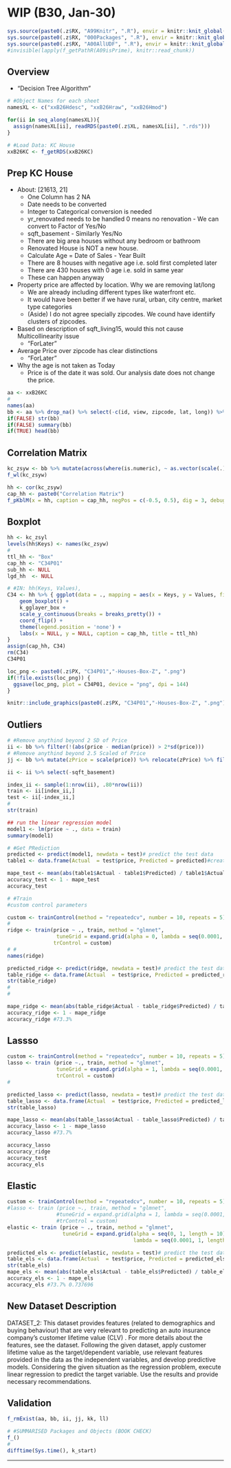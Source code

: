 # WIP (B30, Jan-30) {#b30}

```r
sys.source(paste0(.z$RX, "A99Knitr", ".R"), envir = knitr::knit_global())
sys.source(paste0(.z$RX, "000Packages", ".R"), envir = knitr::knit_global())
sys.source(paste0(.z$RX, "A00AllUDF", ".R"), envir = knitr::knit_global())
#invisible(lapply(f_getPathR(A09isPrime), knitr::read_chunk))
```

## Overview

- "Decision Tree Algorithm"

```r
# #Object Names for each sheet
namesXL <- c("xxB26Hdesc", "xxB26Hraw", "xxB26Hmod")
```

```r
for(ii in seq_along(namesXL)){
  assign(namesXL[ii], readRDS(paste0(.z$XL, namesXL[ii], ".rds")))
}
```

```r
# #Load Data: KC House
xxB26KC <- f_getRDS(xxB26KC)
```

## Prep KC House

- About: [21613, 21]
  - One Column has 2 NA
  - Date needs to be converted
  - Integer to Categorical conversion is needed
  - yr_renovated needs to be handled 0 means no renovation - We can convert to Factor of Yes/No
  - sqft_basement - Similarly Yes/No
  - There are big area houses without any bedroom or bathroom
  - Renovated House is NOT a new house.
  - Calculate Age = Date of Sales - Year Built
  - There are 8 houses with negative age i.e. sold first completed later
  - There are 430 houses with 0 age i.e. sold in same year
  - These can happen anyway

- \textcolor{pink}{Question:} Property price are affected by location. Why we are removing lat/long
  - We are already including different types like waterfront etc.
  - It would have been better if we have rural, urban, city centre, market type categories 
  - (Aside) I do not agree specially zipcodes. We cound have identiify clusters of zipcodes.
- \textcolor{pink}{Question:} Based on description of sqft_living15, would this not cause Multicollinearity issue
  - "ForLater"
- \textcolor{pink}{Question:} Average Price over zipcode has clear distinctions
  - "ForLater"
- \textcolor{pink}{Question:} Why the age is not taken as Today
  - Price is of the date it was sold. Our analysis date does not change the price.



```r
aa <- xxB26KC
#
names(aa)
bb <- aa %>% drop_na() %>% select(-c(id, view, zipcode, lat, long)) %>% mutate(Sold = year(date), Age = Sold - yr_built) %>% relocate(Age, Sold) %>% mutate(isRenew = ifelse(yr_renovated == 0, 0, 1)) %>% relocate(isRenew) %>% rename(Beds = bedrooms, Baths = bathrooms, sqLiv = sqft_living, sqLot = sqft_lot) %>% select(-date, -Sold, -yr_renovated) %>% relocate(price)
if(FALSE) str(bb)
if(FALSE) summary(bb)
if(TRUE) head(bb)

```

## Correlation Matrix


```r
kc_zsyw <- bb %>% mutate(across(where(is.numeric), ~ as.vector(scale(.)))) 
f_wl(kc_zsyw)
```


```r
hh <- cor(kc_zsyw)
cap_hh <- paste0("Correlation Matrix") 
f_pKblM(x = hh, caption = cap_hh, negPos = c(-0.5, 0.5), dig = 3, debug = TRUE)
```

## Boxplot

```r
hh <- kc_zsyl
levels(hh$Keys) <- names(kc_zsyw)
#
ttl_hh <- "Box"
cap_hh <- "C34P01"
sub_hh <- NULL 
lgd_hh  <- NULL
```

```r
# #IN: hh(Keys, Values), 
C34 <- hh %>% { ggplot(data = ., mapping = aes(x = Keys, y = Values, fill = Keys)) +
    geom_boxplot() +
    k_gglayer_box +
    scale_y_continuous(breaks = breaks_pretty()) + 
    coord_flip() +
    theme(legend.position = 'none') +
    labs(x = NULL, y = NULL, caption = cap_hh, title = ttl_hh)
}
assign(cap_hh, C34)
rm(C34)
C34P01
```

```r
loc_png <- paste0(.z$PX, "C34P01","-Houses-Box-Z", ".png")
if(!file.exists(loc_png)) {
  ggsave(loc_png, plot = C34P01, device = "png", dpi = 144) 
}
```

```r
knitr::include_graphics(paste0(.z$PX, "C34P01","-Houses-Box-Z", ".png"))
```

## Outliers


```r
# #Remove anythind beyond 2 SD of Price
ii <- bb %>% filter(!(abs(price - median(price)) > 2*sd(price)))
# #Remove anythind beyond 2.5 Scaled of Price
jj <- bb %>% mutate(zPrice = scale(price)) %>% relocate(zPrice) %>% filter(between(zPrice, -2.5, +2.5))
```


```r
ii <- ii %>% select(-sqft_basement)

index_ii <- sample(1:nrow(ii), .80*nrow(ii))
train <- ii[index_ii,]
test <- ii[-index_ii,]
#
str(train)

```


```r
## run the linear regression model
model1 <- lm(price ~ ., data = train)
summary(model1)
```


```r
# #Get PRediction 
predicted <- predict(model1, newdata = test)# predict the test data
table1 <- data.frame(Actual  = test$price, Predicted = predicted)#createa  table with actual test and predictd test

```


```r
mape_test <- mean(abs(table1$Actual - table1$Predicted) / table1$Actual)
accuracy_test <- 1 - mape_test
accuracy_test
```


```r
# #Train
#custom control parameters

custom <- trainControl(method = "repeatedcv", number = 10, repeats = 5)
#
ridge <- train(price ~ ., train, method = "glmnet", 
                tuneGrid = expand.grid(alpha = 0, lambda = seq(0.0001, 1, length = 5)), 
               trControl = custom)
# #
names(ridge)
```



```r
predicted_ridge <- predict(ridge, newdata = test)# predict the test data
table_ridge <- data.frame(Actual  = test$price, Predicted = predicted_ridge)#createa  table with actual test and predictd test
str(table_ridge)
#
#
```



```r

mape_ridge <- mean(abs(table_ridge$Actual - table_ridge$Predicted) / table_ridge$Actual)
accuracy_ridge <- 1 - mape_ridge
accuracy_ridge #73.3%
```
## Lassso


```r

custom <- trainControl(method = "repeatedcv", number = 10, repeats = 5)
lasso <- train (price ~., train, method = "glmnet",
                tuneGrid = expand.grid(alpha = 1, lambda = seq(0.0001, 1, length = 5)), 
                trControl = custom)
#
```


```r
predicted_lasso <- predict(lasso, newdata = test)# predict the test data
table_lasso <- data.frame(Actual  = test$price, Predicted = predicted_lasso)#createa  table with actual test and predictd test
str(table_lasso)
```

```r

mape_lasso <- mean(abs(table_lasso$Actual - table_lasso$Predicted) / table_lasso$Actual)
accuracy_lasso <- 1 - mape_lasso
accuracy_lasso #73.7%
```


```r
accuracy_lasso
accuracy_ridge
accuracy_test
accuracy_els
```


## Elastic


```r
custom <- trainControl(method = "repeatedcv", number = 10, repeats = 5)
#lasso <- train (price ~., train, method = "glmnet",
                #tuneGrid = expand.grid(alpha = 1, lambda = seq(0.0001, 1, length = 5)), 
                #trControl = custom)
elastic <- train (price ~ ., train, method = "glmnet", 
                  tuneGrid = expand.grid(alpha = seq(0, 1, length = 10), 
                                         lambda = seq(0.0001, 1, length = 5)), trControl = custom)

predicted_els <- predict(elastic, newdata = test)# predict the test data
table_els <- data.frame(Actual  = test$price, Predicted = predicted_els)#createa  table with actual test and predictd test
str(table_els)
mape_els <- mean(abs(table_els$Actual - table_els$Predicted) / table_els$Actual)
accuracy_els <- 1 - mape_els
accuracy_els #73.7% 0.737696
```



## New Dataset Description

DATASET_2: This dataset provides features (related to demographics and buying behaviour) that are very relevant to predicting an auto insurance company's customer lifetime value (CLV)  . For more details about the features, see the dataset. 
	Following the given dataset, apply customer lifetime value as the target/dependent variable, use relevant features provided in the data as the independent variables, and develop predictive models. Considering the given situation as the regression problem, execute linear regression to predict the target variable. Use the results and provide necessary recommendations.
	
	

## Validation {.unlisted .unnumbered .tabset .tabset-fade}

```r
f_rmExist(aa, bb, ii, jj, kk, ll)
```

```r
# #SUMMARISED Packages and Objects (BOOK CHECK)
f_()
#
difftime(Sys.time(), k_start)
```

****
